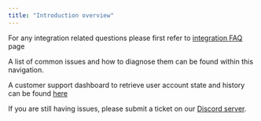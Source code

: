 ```yaml
---
title: "Introduction overview"
---
```


For any integration related questions please first refer to [integration FAQ](/build-on-omnichain/integration-faqs) page

A list of common issues and how to diagnose them can be found within this navigation.

A customer support dashboard to retrieve user account state and history can be found [here](https://orderly-dashboard.orderly.network/)

If you are still having issues, please submit a ticket on our [Discord server](https://discord.gg/orderlynetwork).
